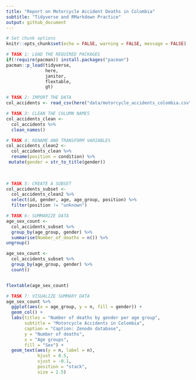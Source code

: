 ```yaml
---
title: "Report on Motorcycle Accident Deaths in Colombia"
subtitle: "Tidyverse and RMarkdown Practice"
output: github_document
---
```


```r
# Set chunk options
knitr::opts_chunk$set(echo = FALSE, warning = FALSE, message = FALSE)
```

```r
# TASK 1: LOAD THE REQUIRED PACKAGES
if(!require(pacman)) install.packages("pacman")
pacman::p_load(tidyverse, 
               here, 
               janitor, 
               flextable,
               gt)
```

```r
# TASK 2: IMPORT THE DATA
col_accidents <- read_csv(here("data/motorcycle_accidents_colombia.csv"))
```

```r
# TASK 3: CLEAN THE COLUMN NAMES 
col_accidents_clean <-
  col_accidents %>% 
  clean_names()
```

```r
# TASK 4: RENAME AND TRANSFORM VARIABLES
col_accidents_clean2 <- 
  col_accidents_clean %>%
  rename(position = condition) %>% 
 mutate(gender = str_to_title(gender))
  
 
```

```r
# TASK 5: CREATE A SUBSET
col_accidents_subset <- 
  col_accidents_clean2 %>% 
  select(id, gender, age, age_group, position) %>% 
  filter(position != "unknown")


```

```r
# TASK 6: SUMMARIZE DATA
age_sex_count <- 
  col_accidents_subset %>% 
  group_by(age_group, gender) %>% 
  summarise(Number_of_deaths = n()) %>% 
ungroup()

age_sex_count <- 
  col_accidents_subset %>% 
  group_by(age_group, gender) %>% 
  count()


flextable(age_sex_count)
```

```r
# TASK 7: VISUALIZE SUMMARY DATA
age_sex_count %>% 
  ggplot(aes(x = age_group, y = n, fill = gender)) + 
  geom_col() + 
  labs(titles = "Number of deaths by gender per age group",
       subtitle = "Motorcycle Accidents in Colombia", 
       caption = "Caption: Zenodo database",
       y = "Number of deaths", 
       x = "Age groups", 
       fill = "Sex") + 
  geom_text(aes(y = n, label = n), 
            hjust = 0.5, 
            vjust = -0.1, 
            position = "stack", 
            size = 2.5) 
```
